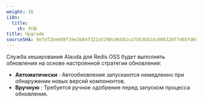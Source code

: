 ```yaml
---
weight: 16
i18n:
  title:
    zh: 升级
title: Upgrade
sourceSHA: 9e7df2be609f39e3b047322a5298c96b81ca7583b81dc606320f746bfd6da818
---
```


Служба кеширования Alauda для Redis OSS будет выполнять обновления на основе настроенной стратегии обновления:

- **Автоматически** : Автообновления запускаются немедленно при обнаружении новых версий компонентов.
- **Вручную** : Требуется ручное одобрение перед запуском процесса обновления.
